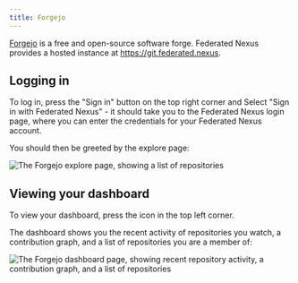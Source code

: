 ```yaml
---
title: Forgejo
---
```


[Forgejo](https://forgejo.org) is a free and open-source software forge. Federated Nexus provides a hosted instance at https://git.federated.nexus.

## Logging in

To log in, press the "Sign in" button on the top right corner and Select "Sign in with Federated Nexus" - it should take you to the Federated Nexus login page, where you can enter the credentials for your Federated Nexus account.

You should then be greeted by the explore page:

![The Forgejo explore page, showing a list of repositories](../../../images/forgejo/explore.png)

## Viewing your dashboard

To view your dashboard, press the icon in the top left corner.

The dashboard shows you the recent activity of repositories you watch, a contribution graph, and a list of repositories you are a member of:

![The Forgejo dashboard page, showing recent repository activity, a contribution graph, and a list of repositories](../../../images/forgejo/dashboard.png)
